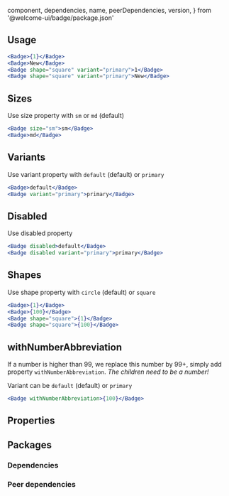 
  component,
  dependencies,
  name,
  peerDependencies,
  version,
} from '@welcome-ui/badge/package.json'

<showcase
  version={version}
  name={name}
  component={component}
  description="Badges are used to inform about the status of an object or an action that’s been taken."
/>

## Usage

```jsx row
<Badge>{1}</Badge>
<Badge>New</Badge>
<Badge shape="square" variant="primary">1</Badge>
<Badge shape="square" variant="primary">New</Badge>
```

## Sizes

Use size property with `sm` or `md` (default)

```jsx row
<Badge size="sm">sm</Badge>
<Badge>md</Badge>
```

## Variants

Use variant property with `default` (default) or `primary`

```jsx row
<Badge>default</Badge>
<Badge variant="primary">primary</Badge>
```

## Disabled

Use disabled property

```jsx row
<Badge disabled>default</Badge>
<Badge disabled variant="primary">primary</Badge>
```

## Shapes

Use shape property with `circle` (default) or `square`

```jsx row
<Badge>{1}</Badge>
<Badge>{100}</Badge>
<Badge shape="square">{1}</Badge>
<Badge shape="square">{100}</Badge>
```

## withNumberAbbreviation

If a number is higher than 99, we replace this number by 99+, simply add property `withNumberAbbreviation`. _The children need to be a number!_

Variant can be `default` (default) or `primary`

```jsx row
<Badge withNumberAbbreviation>{100}</Badge>
```

## Properties

<props propTypes={props.propTypes.Badge} />

## Packages

### Dependencies

<dependencies dependencies={dependencies} />

### Peer dependencies

<dependencies dependencies={peerDependencies} />

<pagination />
